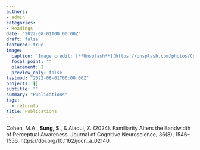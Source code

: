 ```yaml
---
authors:
- admin
categories:
- Readings
date: "2022-08-01T00:00:00Z"
draft: false
featured: true
image:
  caption: 'Image credit: [**Unsplash**](https://unsplash.com/photos/CpkOjOcXdUY)'
  focal_point: ""
  placement: 2
  preview_only: false
lastmod: "2022-08-01T00:00:00Z"
projects: []
subtitle: ""
summary: "Publications"
tags:
  - returnto
title: Publications
---
```


Cohen, M.A., **Sung, S.**, & Alaoui, Z. (2024). Familiarity Alters the Bandwidth of Perceptual Awareness. Journal of Cognitive Neuroscience, 36(8), 1546–1556. https://doi.org/10.1162/jocn_a_02140.
